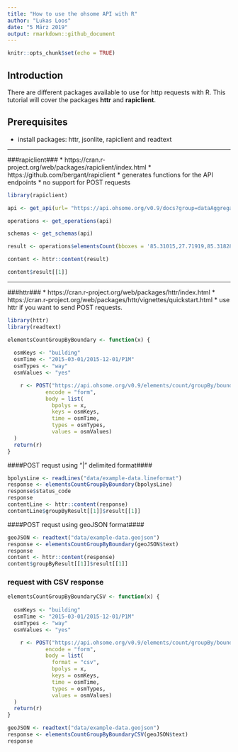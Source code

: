 ```yaml
---
title: "How to use the ohsome API with R"
author: "Lukas Loos"
date: "5 März 2019"
output: rmarkdown::github_document
---
```


```r
knitr::opts_chunk$set(echo = TRUE)
```

## Introduction 
There are different packages available to use for http requests with R. This tutorial will cover the packages **httr** and **rapiclient**.

## Prerequisites

  * install packages: httr, jsonlite, rapiclient and readtext 


---

###rapiclient###
  * https://cran.r-project.org/web/packages/rapiclient/index.html
  * https://github.com/bergant/rapiclient
  * generates functions for the API endpoints
  * no support for POST requests
  
```r
library(rapiclient)

api <- get_api(url= "https://api.ohsome.org/v0.9/docs?group=dataAggregation")

operations <- get_operations(api)

schemas <- get_schemas(api)

result <- operations$elementsCount(bboxes = '85.31015,27.71919,85.31828,27.72459', keys = 'building', values = 'yes', time = '2014-01-01/2017-01-01/P1Y', types = 'way')

content <- httr::content(result)

content$result[[1]]

```
---
###httr###
  * https://cran.r-project.org/web/packages/httr/index.html
  * https://cran.r-project.org/web/packages/httr/vignettes/quickstart.html
  * use httr if you want to send POST requests.


```r
library(httr)
library(readtext)
```

```r

elementsCountGroupByBoundary <- function(x) {
  
  osmKeys <- "building"
  osmTime <- "2015-03-01/2015-12-01/P1M"
  osmTypes <- "way"
  osmValues <- "yes"

    r <- POST("https://api.ohsome.org/v0.9/elements/count/groupBy/boundary", 
            encode = "form", 
            body = list(
              bpolys = x, 
              keys = osmKeys, 
              time = osmTime, 
              types = osmTypes,
              values = osmValues)
  )  
  return(r)
}
```

####POST requst using "|" delimited format####
```r
bpolysLine <- readLines("data/example-data.lineformat")
response <- elementsCountGroupByBoundary(bpolysLine)
response$status_code
response
contentLine <- httr::content(response)
contentLine$groupByResult[[1]]$result[[1]]
```



####POST requst using geoJSON format####
```r

geoJSON <- readtext("data/example-data.geojson")
response <- elementsCountGroupByBoundary(geoJSON$text)
response
content <- httr::content(response)
content$groupByResult[[1]]$result[[1]]
```
### request with CSV response###
```r
elementsCountGroupByBoundaryCSV <- function(x) {
  
  osmKeys <- "building"
  osmTime <- "2015-03-01/2015-12-01/P1M"
  osmTypes <- "way"
  osmValues <- "yes"

    r <- POST("https://api.ohsome.org/v0.9/elements/count/groupBy/boundary", 
            encode = "form", 
            body = list(
              format = "csv",
              bpolys = x, 
              keys = osmKeys, 
              time = osmTime, 
              types = osmTypes,
              values = osmValues)
  )  
  return(r)
}

geoJSON <- readtext("data/example-data.geojson")
response <- elementsCountGroupByBoundaryCSV(geoJSON$text)
response 
```





